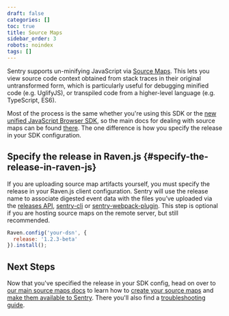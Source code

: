 ```yaml
---
draft: false
categories: []
toc: true
title: Source Maps
sidebar_order: 3
robots: noindex
tags: []
---
```

Sentry supports un-minifying JavaScript via [Source Maps](http://blog.sentry.io/2015/10/29/debuggable-javascript-with-source-maps.html). This lets you view source code context obtained from stack traces in their original untransformed form, which is particularly useful for debugging minified code (e.g. UglifyJS), or transpiled code from a higher-level language (e.g. TypeScript, ES6).

Most of the process is the same whether you're using this SDK or the [new unified JavaScript Browser SDK](/platforms/javascript/), so the main docs for dealing with source maps can be found [there](/platforms/javascript/sourcemaps/). The one difference is how you specify the release in your SDK configuration.

## Specify the release in Raven.js {#specify-the-release-in-raven-js}

If you are uploading source map artifacts yourself, you must specify the release in your Raven.js client configuration. Sentry will use the release name to associate digested event data with the files you’ve uploaded via the [releases API](/api/releases/), [sentry-cli](/cli/) or [sentry-webpack-plugin](https://github.com/getsentry/sentry-webpack-plugin). This step is optional if you are hosting source maps on the remote server, but still recommended.

```javascript
Raven.config('your-dsn', {
  release: '1.2.3-beta'
}).install();
```
## Next Steps

Now that you've specified the release in your SDK config, head on over to [our main source maps docs](/platforms/javascript/sourcemaps/) to learn how to [create your source maps](/platforms/javascript/sourcemaps/) and [make them available to Sentry](/platforms/javascript/sourcemaps/). There you'll also find a [troubleshooting guide](/platforms/javascript/sourcemaps/).
